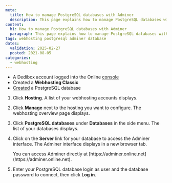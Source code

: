 ```yaml
---
meta:
  title: How to manage PostgreSQL databases with Adminer
  description: This page explains how to manage PostgreSQL databases with Adminer
content:
  h1: How to manage PostgreSQL databases with Adminer
  paragraph: This page explains how to manage PostgreSQL databases with Adminer
tags: webhosting postgresql adminer database
dates:
  validation: 2025-02-27
  posted: 2021-08-05
categories:
  - webhosting
---
```



<WebhostingOnline />

<Requirements />

- A Dedibox account logged into the Online [console](https://console.online.net)
- Created a **Webhosting Classic**
- [Created](/classic-hosting/how-to/create-postgresql-database/) a PostgreSQL database

1. Click **Hosting**. A list of your webhosting accounts displays.
2. Click **Manage** next to the hosting you want to configure. The webhosting overview page displays.
3. Click **PostgreSQL databases** under **Databases** in the side menu. The list of your databases displays.
4. Click on the **Server** link for your database to access the Adminer interface. The Adminer interface displays in a new browser tab.

    <Message type="note">
      You can access Adminer directly at [https://adminer.online.net](https://adminer.online.net).
    </Message>
5. Enter your PostgreSQL database login as user and the database password to connect, then click **Log in**.
